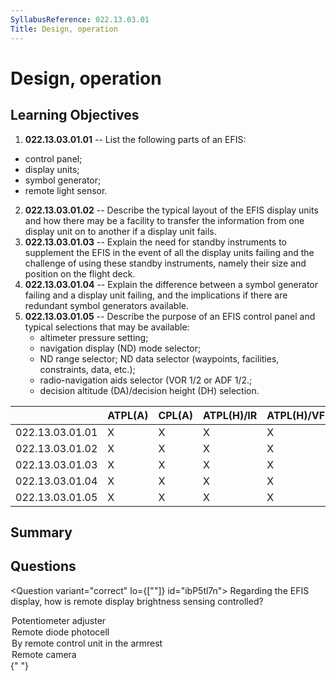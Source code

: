 ```yaml
---
SyllabusReference: 022.13.03.01
Title: Design, operation
---
```


# Design, operation

## Learning Objectives

1. **022.13.03.01.01** -- List the following parts of an EFIS:

- control panel;
- display units;
- symbol generator;
- remote light sensor.

2. **022.13.03.01.02** -- Describe the typical layout of the EFIS display units
   and how there may be a facility to transfer the information from one display
   unit on to another if a display unit fails.
3. **022.13.03.01.03** -- Explain the need for standby instruments to supplement
   the EFIS in the event of all the display units failing and the challenge of
   using these standby instruments, namely their size and position on the flight
   deck.
4. **022.13.03.01.04** -- Explain the difference between a symbol generator
   failing and a display unit failing, and the implications if there are
   redundant symbol generators available.
5. **022.13.03.01.05** -- Describe the purpose of an EFIS control panel and
   typical selections that may be available:
   - altimeter pressure setting;
   - navigation display (ND) mode selector;
   - ND range selector; ND data selector (waypoints, facilities, constraints,
     data, etc.);
   - radio-navigation aids selector (VOR 1/2 or ADF 1/2.;
   - decision altitude (DA)/decision height (DH) selection.

|                 | ATPL(A) | CPL(A) | ATPL(H)/IR | ATPL(H)/VFR | CPL(H) | IR  | CBIR(A) |
| --------------- | ------- | ------ | ---------- | ----------- | ------ | --- | ------- |
| 022.13.03.01.01 | X       | X      | X          | X           | X      | X   |         |
| 022.13.03.01.02 | X       | X      | X          | X           | X      | X   |         |
| 022.13.03.01.03 | X       | X      | X          | X           | X      | X   |         |
| 022.13.03.01.04 | X       | X      | X          | X           | X      | X   |         |
| 022.13.03.01.05 | X       | X      | X          | X           | X      | X   |         |

## Summary

## Questions

<Question variant="correct" lo={[""]} id="ibP5tl7n">
  <Text variant="oneCorrect">
    Regarding the EFIS display, how is remote display brightness sensing
    controlled?
  </Text>
  <Option id="ibP5tl7n-0">Potentiometer adjuster</Option>
  <Option id="ibP5tl7n-1" correct>
    Remote diode photocell
  </Option>
  <Option id="ibP5tl7n-2">By remote control unit in the armrest</Option>
  <Option id="ibP5tl7n-3">Remote camera</Option>
</Question>{" "}
